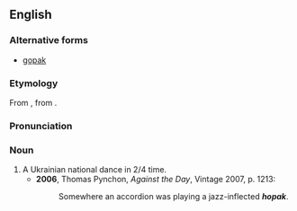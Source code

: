 ==English==
===Alternative forms===
*[[gopak]]

===Etymology===
From {{Ukr.}} {{term|гопак||tr=hopak}}, from {{term|гопати||to jump|tr=hopati}}.

===Pronunciation===
{{IPA|/ˈhəʊpæk/}}

===Noun===
{{en-noun}}

# A Ukrainian national dance in 2/4 time.
#*'''2006''', Thomas Pynchon, ''Against the Day'', Vintage 2007, p. 1213:
#*:Somewhere an accordion was playing a jazz-inflected '''''hopak'''''.